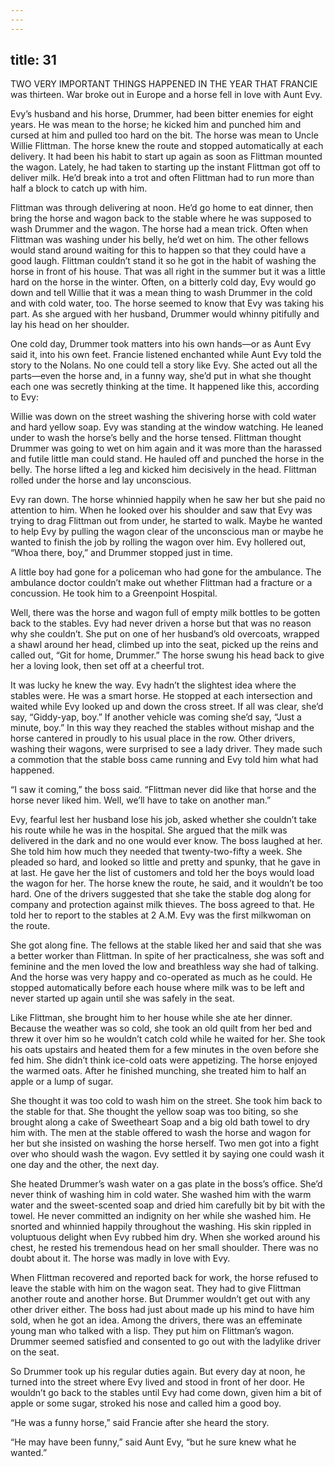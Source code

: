 ```yaml
---
---
---
```

title: 31
---






TWO VERY IMPORTANT THINGS HAPPENED IN THE YEAR THAT FRANCIE was thirteen. War broke out in Europe and a horse fell in love with Aunt Evy.

Evy’s husband and his horse, Drummer, had been bitter enemies for eight years. He was mean to the horse; he kicked him and punched him and cursed at him and pulled too hard on the bit. The horse was mean to Uncle Willie Flittman. The horse knew the route and stopped automatically at each delivery. It had been his habit to start up again as soon as Flittman mounted the wagon. Lately, he had taken to starting up the instant Flittman got off to deliver milk. He’d break into a trot and often Flittman had to run more than half a block to catch up with him.

Flittman was through delivering at noon. He’d go home to eat dinner, then bring the horse and wagon back to the stable where he was supposed to wash Drummer and the wagon. The horse had a mean trick. Often when Flittman was washing under his belly, he’d wet on him. The other fellows would stand around waiting for this to happen so that they could have a good laugh. Flittman couldn’t stand it so he got in the habit of washing the horse in front of his house. That was all right in the summer but it was a little hard on the horse in the winter. Often, on a bitterly cold day, Evy would go down and tell Willie that it was a mean thing to wash Drummer in the cold and with cold water, too. The horse seemed to know that Evy was taking his part. As she argued with her husband, Drummer would whinny pitifully and lay his head on her shoulder.

One cold day, Drummer took matters into his own hands—or as Aunt Evy said it, into his own feet. Francie listened enchanted while Aunt Evy told the story to the Nolans. No one could tell a story like Evy. She acted out all the parts—even the horse and, in a funny way, she’d put in what she thought each one was secretly thinking at the time. It happened like this, according to Evy:

Willie was down on the street washing the shivering horse with cold water and hard yellow soap. Evy was standing at the window watching. He leaned under to wash the horse’s belly and the horse tensed. Flittman thought Drummer was going to wet on him again and it was more than the harassed and futile little man could stand. He hauled off and punched the horse in the belly. The horse lifted a leg and kicked him decisively in the head. Flittman rolled under the horse and lay unconscious.

Evy ran down. The horse whinnied happily when he saw her but she paid no attention to him. When he looked over his shoulder and saw that Evy was trying to drag Flittman out from under, he started to walk. Maybe he wanted to help Evy by pulling the wagon clear of the unconscious man or maybe he wanted to finish the job by rolling the wagon over him. Evy hollered out, “Whoa there, boy,” and Drummer stopped just in time.

A little boy had gone for a policeman who had gone for the ambulance. The ambulance doctor couldn’t make out whether Flittman had a fracture or a concussion. He took him to a Greenpoint Hospital.

Well, there was the horse and wagon full of empty milk bottles to be gotten back to the stables. Evy had never driven a horse but that was no reason why she couldn’t. She put on one of her husband’s old overcoats, wrapped a shawl around her head, climbed up into the seat, picked up the reins and called out, “Git for home, Drummer.” The horse swung his head back to give her a loving look, then set off at a cheerful trot.

It was lucky he knew the way. Evy hadn’t the slightest idea where the stables were. He was a smart horse. He stopped at each intersection and waited while Evy looked up and down the cross street. If all was clear, she’d say, “Giddy-yap, boy.” If another vehicle was coming she’d say, “Just a minute, boy.” In this way they reached the stables without mishap and the horse cantered in proudly to his usual place in the row. Other drivers, washing their wagons, were surprised to see a lady driver. They made such a commotion that the stable boss came running and Evy told him what had happened.

“I saw it coming,” the boss said. “Flittman never did like that horse and the horse never liked him. Well, we’ll have to take on another man.”

Evy, fearful lest her husband lose his job, asked whether she couldn’t take his route while he was in the hospital. She argued that the milk was delivered in the dark and no one would ever know. The boss laughed at her. She told him how much they needed that twenty-two-fifty a week. She pleaded so hard, and looked so little and pretty and spunky, that he gave in at last. He gave her the list of customers and told her the boys would load the wagon for her. The horse knew the route, he said, and it wouldn’t be too hard. One of the drivers suggested that she take the stable dog along for company and protection against milk thieves. The boss agreed to that. He told her to report to the stables at 2 A.M. Evy was the first milkwoman on the route.

She got along fine. The fellows at the stable liked her and said that she was a better worker than Flittman. In spite of her practicalness, she was soft and feminine and the men loved the low and breathless way she had of talking. And the horse was very happy and co-operated as much as he could. He stopped automatically before each house where milk was to be left and never started up again until she was safely in the seat.

Like Flittman, she brought him to her house while she ate her dinner. Because the weather was so cold, she took an old quilt from her bed and threw it over him so he wouldn’t catch cold while he waited for her. She took his oats upstairs and heated them for a few minutes in the oven before she fed him. She didn’t think ice-cold oats were appetizing. The horse enjoyed the warmed oats. After he finished munching, she treated him to half an apple or a lump of sugar.

She thought it was too cold to wash him on the street. She took him back to the stable for that. She thought the yellow soap was too biting, so she brought along a cake of Sweetheart Soap and a big old bath towel to dry him with. The men at the stable offered to wash the horse and wagon for her but she insisted on washing the horse herself. Two men got into a fight over who should wash the wagon. Evy settled it by saying one could wash it one day and the other, the next day.

She heated Drummer’s wash water on a gas plate in the boss’s office. She’d never think of washing him in cold water. She washed him with the warm water and the sweet-scented soap and dried him carefully bit by bit with the towel. He never committed an indignity on her while she washed him. He snorted and whinnied happily throughout the washing. His skin rippled in voluptuous delight when Evy rubbed him dry. When she worked around his chest, he rested his tremendous head on her small shoulder. There was no doubt about it. The horse was madly in love with Evy.

When Flittman recovered and reported back for work, the horse refused to leave the stable with him on the wagon seat. They had to give Flittman another route and another horse. But Drummer wouldn’t get out with any other driver either. The boss had just about made up his mind to have him sold, when he got an idea. Among the drivers, there was an effeminate young man who talked with a lisp. They put him on Flittman’s wagon. Drummer seemed satisfied and consented to go out with the ladylike driver on the seat.

So Drummer took up his regular duties again. But every day at noon, he turned into the street where Evy lived and stood in front of her door. He wouldn’t go back to the stables until Evy had come down, given him a bit of apple or some sugar, stroked his nose and called him a good boy.

“He was a funny horse,” said Francie after she heard the story.

“He may have been funny,” said Aunt Evy, “but he sure knew what he wanted.”